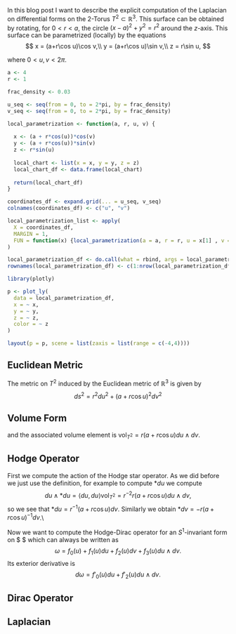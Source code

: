 In this blog post I want to describe the explicit computation of the Laplacian on differential forms on the $2$-Torus $T^2\subset \mathbb{R}^3$. This surface can be obtained by rotating, for $0<r<a$, the circle $(x-a)^2+y^2=r^2$ around the $z$-axis. This surface can be parametrized (locally) by the equations
$$
x = (a+r\cos u)\cos v,\\
y = (a+r\cos u)\sin v,\\
z = r\sin u,
$$ 

where $0<u,v<2\pi$. 

```r
a <- 4
r <- 1

frac_density <- 0.03

u_seq <- seq(from = 0, to = 2*pi, by = frac_density)
v_seq <- seq(from = 0, to = 2*pi, by = frac_density)

local_parametrization <- function(a, r, u, v) {
  
  x <- (a + r*cos(u))*cos(v)
  y <- (a + r*cos(u))*sin(v)
  z <- r*sin(u)
  
  local_chart <- list(x = x, y = y, z = z)
  local_chart_df <- data.frame(local_chart)
  
  return(local_chart_df)
}
```

```r
coordinates_df <- expand.grid(... = u_seq, v_seq)
colnames(coordinates_df) <- c("u", "v")

local_parametrization_list <- apply(
  X = coordinates_df, 
  MARGIN = 1, 
  FUN = function(x) {local_parametrization(a = a, r = r, u = x[1] , v = x[2])}
)

local_parametrization_df <- do.call(what = rbind, args = local_parametrization_list)
rownames(local_parametrization_df) <- c(1:nrow(local_parametrization_df))
```

```r
library(plotly)

p <- plot_ly(
  data = local_parametrization_df,
  x = ~ x, 
  y = ~ y, 
  z = ~ z, 
  color = ~ z
)

layout(p = p, scene = list(zaxis = list(range = c(-4,4))))
```


## Euclidean Metric 

The metric on $T^2$ induced by the Euclidean metric of $\mathbb{R}^3$ is given by
$$
ds^2=r^2du^2+(a+r\cos u)^2dv^2
$$

## Volume Form

and the associated volume element is $\text{vol}_{T^2}=r(a+r\cos u)du\wedge dv$.

## Hodge Operator 

First we compute the action of the Hodge star operator. As we did before we just use the definition, for example to compute $*du$ we compute
$$
du\wedge * du =\langle du, du \rangle \text{vol}_{T^2}=r^{-2}r(a+r\cos u)du\wedge dv,
$$
so we see that $*du=r^{-1}(a+r\cos u)dv$. Similarly we obtain $*dv=-r(a+r\cos u)^{-1}dv$.\\

Now we want to compute the Hodge-Dirac operator for an $S^1$-invariant form on $\BB{T} $ which can always be written as
$$
\omega =f_0(u)+f_1(u)du+f_2(u)dv+f_3(u)du\wedge dv.
$$
Its exterior derivative is 
$$
d\omega  = f'_0(u)du+f'_2(u)du\wedge dv.
$$

## Dirac Operator

## Laplacian 